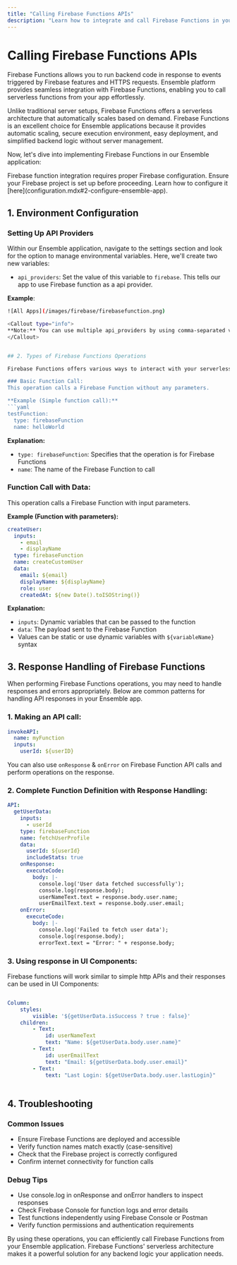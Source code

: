 ```yaml
---
title: "Calling Firebase Functions APIs"
description: "Learn how to integrate and call Firebase Functions in your Ensemble applications"
---
```



# Calling Firebase Functions APIs

Firebase Functions allows you to run backend code in response to events triggered by Firebase features and HTTPS requests. Ensemble platform provides seamless integration with Firebase Functions, enabling you to call serverless functions from your app effortlessly.

Unlike traditional server setups, Firebase Functions offers a serverless architecture that automatically scales based on demand. Firebase Functions is an excellent choice for Ensemble applications because it provides automatic scaling, secure execution environment, easy deployment, and simplified backend logic without server management.

Now, let's dive into implementing Firebase Functions in our Ensemble application:

<Callout type="warning">
  Firebase function integration requires proper Firebase configuration. Ensure your Firebase project is set up before proceeding. Learn how to configure it [here](configuration.mdx#2-configure-ensemble-app).
</Callout>



## 1. Environment Configuration

### Setting Up API Providers
Within our Ensemble application, navigate to the settings section and look for the option to manage environmental variables. Here, we'll create two new variables:
- `api_providers`: Set the value of this variable to `firebase`. This tells our app to use Firebase function as a api provider.

**Example**:
```bash
![All Apps](/images/firebase/firebasefunction.png)

<Callout type="info">
**Note:** You can use multiple api_providers by using comma-separated values (e.g., firestore,firebase)
</Callout>


## 2. Types of Firebase Functions Operations

Firebase Functions offers various ways to interact with your serverless backend. Here's a breakdown of core operations along with demo API calls for our Ensemble app:

### Basic Function Call:
This operation calls a Firebase Function without any parameters.

**Example (Simple function call):**
```yaml
testFunction:
  type: firebaseFunction
  name: helloWorld
```

**Explanation:**
- `type: firebaseFunction`: Specifies that the operation is for Firebase Functions
- `name`: The name of the Firebase Function to call

### Function Call with Data:
This operation calls a Firebase Function with input parameters.

**Example (Function with parameters):**
```yaml
createUser:
  inputs:
    - email
    - displayName
  type: firebaseFunction
  name: createCustomUser
  data:
    email: ${email}
    displayName: ${displayName}
    role: user
    createdAt: ${new Date().toISOString()}
```

**Explanation:**
- `inputs`: Dynamic variables that can be passed to the function
- `data`: The payload sent to the Firebase Function
- Values can be static or use dynamic variables with `${variableName}` syntax

## 3. Response Handling of Firebase Functions

When performing Firebase Functions operations, you may need to handle responses and errors appropriately. Below are common patterns for handling API responses in your Ensemble app.

### 1. Making an API call:
```yaml
invokeAPI:
  name: myFunction
  inputs:
    userId: ${userID}
```

You can also use `onResponse` & `onError` on Firebase Function API calls and perform operations on the response.

### 2. Complete Function Definition with Response Handling:
```yaml
API:
  getUserData:
    inputs:
      - userId
    type: firebaseFunction
    name: fetchUserProfile
    data:
      userId: ${userId}
      includeStats: true
    onResponse:
      executeCode:
        body: |-
          console.log('User data fetched successfully');
          console.log(response.body);
          userNameText.text = response.body.user.name;
          userEmailText.text = response.body.user.email;
    onError:
      executeCode:
        body: |-
          console.log('Failed to fetch user data');
          console.log(response.body);
          errorText.text = "Error: " + response.body;

```

### 3. Using response in UI Components:
Firebase functions will work similar to simple http APIs and their responses can be used in UI Components:

```yaml

Column:
    styles:
        visible: '${getUserData.isSuccess ? true : false}'
    children:
        - Text:
            id: userNameText
            text: "Name: ${getUserData.body.user.name}"
        - Text:
            id: userEmailText  
            text: "Email: ${getUserData.body.user.email}"
        - Text:
            text: "Last Login: ${getUserData.body.user.lastLogin}"
 
```



## 4. Troubleshooting

### Common Issues
- Ensure Firebase Functions are deployed and accessible
- Verify function names match exactly (case-sensitive)
- Check that the Firebase project is correctly configured
- Confirm internet connectivity for function calls

### Debug Tips
- Use console.log in onResponse and onError handlers to inspect responses
- Check Firebase Console for function logs and error details
- Test functions independently using Firebase Console or Postman
- Verify function permissions and authentication requirements

<Callout type="success">
By using these operations, you can efficiently call Firebase Functions from your Ensemble application. Firebase Functions' serverless architecture makes it a powerful solution for any backend logic your application needs.
</Callout>
